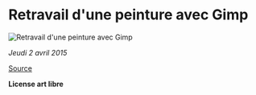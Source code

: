 
# Retravail d'une peinture avec Gimp

<img
  src={responsiveImage.src}
  srcSet={responsiveImage.srcSet}
  alt="Retravail d'une peinture avec Gimp"
/>

_Jeudi 2 avril 2015_

[Source]

**License art libre**

[source]: https://iftbqp.com/image/retravail-dune-peinture-avec-gimp
